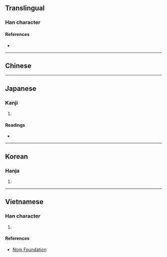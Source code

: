 {{character info/new}}
==Translingual==

===Han character===
{{Han char|rn=30|rad=口|as=09|sn=12|four=68064|canj=RHOA,RHYA|ids=⿰口昝}}

====References====
* {{Han ref|kx=0198.200|dkj=03936|dj=0420.080|hdz=10658.090|uh=5592|ud=21906|bh=D873|bd=55411}}

----

==Chinese==
{{zh-see|咱|v}}

----

==Japanese==

===Kanji===
{{ja-kanji|grade=|rs=口09}}

# {{defn|lang=ja|sort=口09}}

====Readings====
* {{ja-readings|on=[[さん]] (san)|kun=[[われ]] (ware)}}

----

==Korean==

===Hanja===
{{ko-hanja|hangeul=잠|rv=jam|mr=cham}}

# {{defn|lang=ko|sort=口09}}

----

==Vietnamese==

===Han character===
{{vi-hantu|[[tàm]], [[gia]], [[ta]]|rs=口09}}

# {{han tu form of|ta|[[I]]; [[me]]; [[we]]; [[us]]}}

====References====
* [http://nomfoundation.org/common/nom_details.php?codepoint=5592 Nom Foundation]